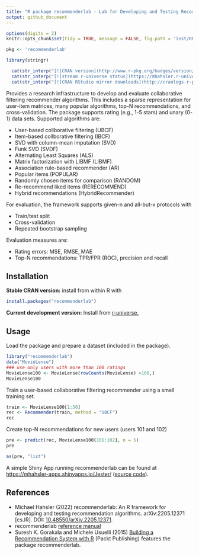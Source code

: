 ```yaml
---
title: "R package recommenderlab - Lab for Developing and Testing Recommender Algorithms"
output: github_document
---
```


```r
options(digits = 2)
knitr::opts_chunk$set(tidy = TRUE, message = FALSE, fig.path = 'inst/README_files/')
```

```r
pkg <- 'recommenderlab'

library(stringr)

  cat(str_interp("[![CRAN version](http://www.r-pkg.org/badges/version/${pkg})](https://CRAN.R-project.org/package=${pkg})\n"))
  cat(str_interp("[![stream r-universe status](https://mhahsler.r-universe.dev/badges/${pkg})](https://mhahsler.r-universe.dev/ui#package:${pkg})\n"))
  cat(str_interp("[![CRAN RStudio mirror downloads](http://cranlogs.r-pkg.org/badges/grand-total/${pkg})](https://CRAN.R-project.org/package=${pkg})\n"))
```

Provides a research infrastructure to develop and evaluate collaborative filtering recommender algorithms. This includes a sparse representation for user-item matrices, many popular algorithms, top-N recommendations, and cross-validation. 
The package supports rating (e.g., 1-5 stars) and unary (0-1) data sets. Supported algorithms are:
    
* User-based collborative filtering (UBCF)
* Item-based collborative filtering (IBCF)
* SVD with column-mean imputation (SVD)
* Funk SVD (SVDF)
* Alternating Least Squares (ALS)
* Matrix factorization with LIBMF (LIBMF)
* Association rule-based recommender (AR)
* Popular items (POPULAR)
* Randomly chosen items for comparison (RANDOM)
* Re-recommend liked items (RERECOMMEND)
* Hybrid recommendations (HybridRecommender)

For evaluation, the framework supports given-n and all-but-x protocols with

* Train/test split
* Cross-validation
* Repeated bootstrap sampling

Evaluation measures are:

* Rating errors: MSE, RMSE, MAE
* Top-N recommendations: TPR/FPR (ROC), precision and recall

## Installation

__Stable CRAN version:__ install from within R with
```r
install.packages("recommenderlab")
```

__Current development version:__ Install from [r-universe.](https://mhahsler.r-universe.dev/ui#package:recommenderlab)

## Usage

Load the package and prepare a dataset (included in the package).
```r
library("recommenderlab")
data("MovieLense")
### use only users with more than 100 ratings
MovieLense100 <- MovieLense[rowCounts(MovieLense) >100,]
MovieLense100
```

Train a user-based collaborative filtering recommender using a small training set.
```r
train <- MovieLense100[1:50]
rec <- Recommender(train, method = "UBCF")
rec
```

Create top-N recommendations for new users (users 101 and 102)
```r
pre <- predict(rec, MovieLense100[101:102], n = 5)
pre
```

```r
as(pre, "list")
```

A simple Shiny App running recommenderlab can be found at  [https://mhahsler-apps.shinyapps.io/Jester/](https://mhahsler-apps.shinyapps.io/Jester/) 
([source code](https://github.com/mhahsler/recommenderlab/tree/master/Work/apps)). 


## References

* Michael Hahsler (2022) recommenderlab: An R framework for developing and testing recommendation algorithms. arXiv:2205.12371 [cs.IR]. DOI: [10.48550/arXiv.2205.12371](https://doi.org/10.48550/arXiv.2205.12371).
* recommenderlab [reference manual](https://CRAN.R-project.org/package=recommenderlab/recommenderlab.pdf)
*  Suresh K. Gorakala and Michele Usuelli (2015) [Building a Recommendation System with R](https://www.amazon.com/Building-Recommendation-System-Suresh-Gorakala/dp/1783554495) (Packt Publishing) features the package recommenderlab.
